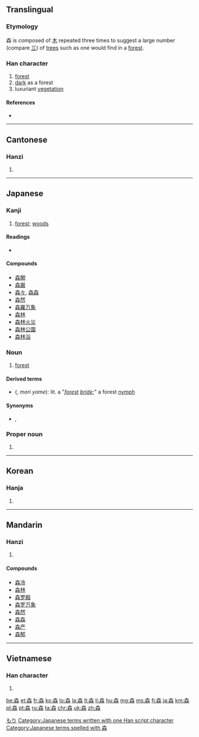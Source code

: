 ==Translingual==

===Etymology===
森 is composed of [[木]] repeated three times to suggest a large number (compare [[三]]) of [[trees]] such as one would find in a [[forest]].

===Han character===
{{Han char|rn=75|rad=木|as=08|sn=12|four=4099<sub>4</sub>|canj=木木木 (DDD)|ids=⿱[[木]][[林]]}}

# [[forest]]
# [[dark]] as a forest
# luxuriant [[vegetation]]

====References====
* {{Han ref|kx=0534.110|dkj=14974|dj=0922.080|hdz=21226.020|uh=68EE|ud=26862|bh=B4CB|bd=46283}}

----

==Cantonese==

===Hanzi===
{{yue-hanzi|jyut=|y=sam1}}

# {{defn|lang=yue|sort=木08}}

----

==Japanese==

===Kanji===
{{ja-kanji|grade=1|rs=木08}}

# [[forest]]; [[woods]]

====Readings====
* {{ja-readings
|goon=[[しん]] (shin)
|kanon=[[しん]] (shin)
|kun=[[もり]] (mori)}}

====Compounds====
* [[森閑]]
* [[森厳]]
* [[森々]], [[森森]]
* [[森然]]
* [[森羅万象]]
* [[森林]]
* [[森林火災]]
* [[森林公園]]
* [[森林浴]]

===Noun===
{{ja-noun|k|hira=もり|rom=mori}}

# [[forest]]

====Derived terms====
* {{l|ja|森嫁}} ({{l|ja|もりよめ}}, ''mori yome''): lit. a "''[[forest]] [[bride]]'';" a forest [[nymph]]

====Synonyms====
* {{l|ja|林}}, {{l|ja|杜}}

===Proper noun===
{{ja-pos|k|proper|hira=もり|rom=Mori}}

# {{surname|lang=ja}}

[[Category:Japanese surnames|もり]]
[[Category:Japanese terms written with one Han script character]]
[[Category:Japanese terms spelled with 森]]
----

==Korean==

===Hanja===
{{ko-hanja|hangeul=삼|eumhun=숲|rv=sam|mr=sam|y=sam}}

# {{defn|lang=ko|sort=木08}}

----

==Mandarin==

===Hanzi===
{{cmn-hanzi|pin=[[sēn]] ([[sen1]])|wg=sen<sup>1</sup>}}

# {{defn|lang=cmn|sort=木08}}

====Compounds====
* [[森冷]]
* [[森林]]
* [[森罗殿]]
* [[森罗万象]]
* [[森然]]
* [[森森]]
* [[森严]]
* [[森郁]]
----
==Vietnamese==

===Han character===
{{vi-hantu|[[sâm]]|rs=木08}}

# {{defn|lang=vi|sort=木08}}

[[be:森]]
[[et:森]]
[[fr:森]]
[[ko:森]]
[[lo:森]]
[[la:森]]
[[lt:森]]
[[li:森]]
[[hu:森]]
[[mg:森]]
[[ms:森]]
[[fj:森]]
[[ja:森]]
[[km:森]]
[[pl:森]]
[[pt:森]]
[[ru:森]]
[[ta:森]]
[[chr:森]]
[[uk:森]]
[[zh:森]]
